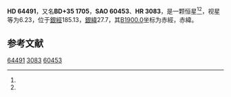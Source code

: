 {{Starbox begin
| name = HD 64491
}}
{{Starbox observe
| epoch = [[J2000.0|J2000.0]]
| constell = {{星座名待查}}<ref name=SIMBAD>{{cite web
 | url=http://simbad.u-strasbg.fr/simbad/sim-id?Ident=HR+3083
 | title =Pulsating variable Star
 | publisher=Centre de Données astronomiques de Strasbourg
 | work=SIMBAD
 | accessdate=2012-07-13}}</ref><ref name=DATA>{{cite web
 | url=http://vizier.u-strasbg.fr/viz-bin/VizieR-5?-out.add=.&-source=5050&-corr=PK=HR&-out.max=9999&HR=3083
 | title=VizieR Detailed Page
 | accessdate=2012-07-13
 | archive-date=2016-03-05
 | archive-url=https://web.archive.org/web/20160305223803/http://vizier.u-strasbg.fr/viz-bin/VizieR-5?-out.add=.&-source=5050&-corr=PK=HR&-out.max=9999&HR=3083
 | dead-url=no
 }}</ref>
| 星官 = 
| ra = {{RA|7|55|40.8}}<ref name=SIMBAD /><ref name=DATA />
| dec = {{DEC|+35|24|46}}<ref name=SIMBAD /><ref name=DATA />
| appmag_v = 6.23<ref name=SIMBAD /><ref name=DATA />
}}
{{Starbox character
| class = A3IVp:<ref name=SIMBAD /><ref name=DATA />
| b-v = 0.28<ref name=SIMBAD /><ref name=DATA />
| u-b = -0.02<ref name=SIMBAD /><ref name=DATA />
| r-i = <ref name=SIMBAD /><ref name=DATA />
| variable = 
}}
{{Starbox astrometry
| radial_v = -0.02
| prop_mo_ra = 22
| parallax = 
| p_error = 
}}
{{Starbox catalog
| names =BD+35 1705，[[SAO星表|SAO]] 60453，[[HD星表|HD]] 64491，[[HR星表|HR]] 3083}}
{{Starbox reference |Simbad=HR+3083}}
{{Starbox end}}

'''HD 64491'''，又名'''BD+35 1705'''，'''SAO 60453'''、'''HR 3083'''，是一颗恒星<ref name=SIMBAD /><ref name=DATA />，视星等为6.23，位于[[銀道座標系|銀經]]185.13，[[銀道座標系|銀緯]]27.7，其[[B1900.0|B1900.0]]坐标为赤經{{RA|7|49|9.7}}，赤緯{{DEC|+35|27.7|32}}。

== 参考文献 ==
{{reflist}}

{{star-stub}}

[[Category:HD和HDE天體|64491]]
[[Category:HR天體|3083]]
[[Category:SAO天體|60453]]